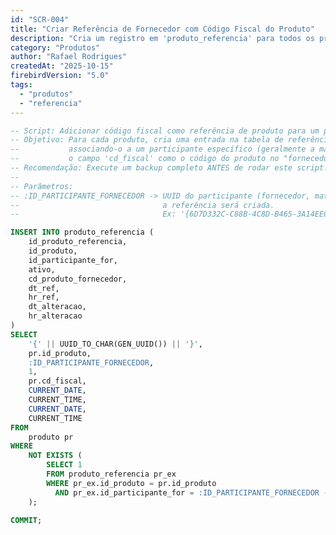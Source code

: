 ```yaml
---
id: "SCR-004"
title: "Criar Referência de Fornecedor com Código Fiscal do Produto"
description: "Cria um registro em 'produto_referencia' para todos os produtos, associando-os a um participante (ex: matriz) e usando o próprio código fiscal do produto como código de referência do fornecedor. Essencial para operações de transferência entre matriz e filial. ATENÇÃO: Backup obrigatório. O script não duplica referências caso já existam."
category: "Produtos"
author: "Rafael Rodrigues"
createdAt: "2025-10-15"
firebirdVersion: "5.0"
tags:
  - "produtos"
  - "referencia"
---
```


```sql
-- Script: Adicionar código fiscal como referência de produto para um participante
-- Objetivo: Para cada produto, cria uma entrada na tabela de referência (produto_referencia)
--           associando-o a um participante específico (geralmente a matriz), utilizando
--           o campo 'cd_fiscal' como o código do produto no "fornecedor".
-- Recomendação: Execute um backup completo ANTES de rodar este script.
--
-- Parâmetros:
-- :ID_PARTICIPANTE_FORNECEDOR -> UUID do participante (fornecedor, matriz, etc.) para o qual
--                                a referência será criada.
--                                Ex: '{6D7D332C-C88B-4C8D-B465-3A14EE07D382}'

INSERT INTO produto_referencia (
    id_produto_referencia,
    id_produto,
    id_participante_for,
    ativo,
    cd_produto_fornecedor,
    dt_ref,
    hr_ref,
    dt_alteracao,
    hr_alteracao
)
SELECT
    '{' || UUID_TO_CHAR(GEN_UUID()) || '}',
    pr.id_produto,
    :ID_PARTICIPANTE_FORNECEDOR,
    1,
    pr.cd_fiscal,
    CURRENT_DATE,
    CURRENT_TIME,
    CURRENT_DATE,
    CURRENT_TIME
FROM
    produto pr
WHERE
    NOT EXISTS (
        SELECT 1
        FROM produto_referencia pr_ex
        WHERE pr_ex.id_produto = pr.id_produto
          AND pr_ex.id_participante_for = :ID_PARTICIPANTE_FORNECEDOR -- <<< INFORME AQUI O ID DO PARTICIPANTE (MATRIZ/FILIAL)
    );

COMMIT;
```